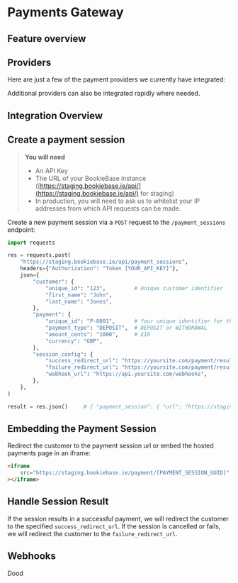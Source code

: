 

# Payments Gateway

## Feature overview

<KeyFeatures />

## Providers

Here are just a few of the payment providers we currently have integrated:

<IntegratedProviders />

Additional providers can also be integrated rapidly where needed. 

## Integration Overview

<IntegrationSteps />

## Create a payment session

> **You will need**
> - An API Key
> - The URL of your BookieBase instance ([https://staging.bookiebase.ie/api/](https://staging.bookiebase.ie/api/) for staging)
> - In production, you will need to ask us to whitelist your IP addresses from which API requests can be made.

Create a new payment session via a `POST` request to the `/payment_sessions` endpoint:

```python
import requests

res = requests.post(
    "https://staging.bookiebase.ie/api/payment_sessions",
    headers={"Authorization": "Token [YOUR_API_KEY]"},
    json={
        "customer": {
            "unique_id": "123",         # Unique customer identifier
            "first_name": "John",
            "last_name": "Jones",
        },
        "payment": {
            "unique_id": "P-0001",      # Your unique identifier for the session
            "payment_type": "DEPOSIT",  # DEPOSIT or WITHDRAWAL
            "amount_cents": "1000",     # £10
            "currency": "GBP",
        },
        "session_config": {
            "success_redirect_url": "https://yoursite.com/payment/result",
            "failure_redirect_url": "https://yoursite.com/payment/result",
            "webhook_url": "https://api.yoursite.com/webhooks",
        },
    },
)

result = res.json()     # { "payment_session": { "url": "https://staging.bookiebase.ie/payment/[PAYMENT_SESSION_UUID]" } }

```

## Embedding the Payment Session

Redirect the customer to the payment session url or embed the hosted payments page in an iframe:

```html
<iframe
    src="https://staging.bookiebase.ie/payment/[PAYMENT_SESSION_UUID]"
></iframe>
```

## Handle Session Result

If the session results in a successful payment, we will redirect the customer to the
specified `success_redirect_url`. If the session is cancelled or fails, we will redirect the
customer to the `failure_redirect_url`.

## Webhooks

Dood
